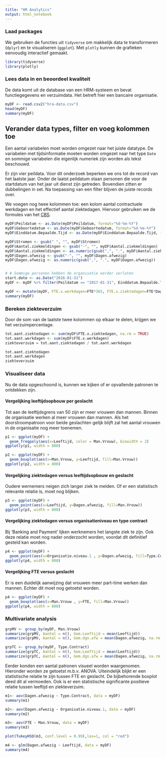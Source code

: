 ```yaml
---
title: "HR Analytics"
output: html_notebook
---
```


### Laad packages
We gebruiken de functies uit `tidyverse` om makkelijk data te transformeren (`dplyr`) en te visualiseren (`ggplot`). Met `plotly` kunnen de grafieken eenvoudig interactief gemaakt.

```r
library(tidyverse)
library(plotly)
```

### Lees data in en beoordeel kwaliteit
De data komt uit de database van een HRM-systeem en bevat functiegegevens en verzuimdata. Het betreft hier een bancaire organisatie.

```r
myDF <- read.csv2("hra-data.csv")
head(myDF)
summary(myDF)
```


## Verander data types, filter en voeg kolommen toe

Een aantal variabelen moet worden omgezet naar het juiste datatype. De variabelen met tijdsinformatie moeten worden omgezet naar het type `Date` en sommige variabelen die eigenlijk numeriek zijn worden als tekst beschouwd.

Er zijn vier peildata. Voor dit onderzoek beperken we ons tot de record van het laatste jaar. Onder de laatst peildatum staan personen die voor de startdatum van het jaar uit dienst zijn getreden. Bovendien zitten er dubbelingen in set. Na toepassing van een filter blijven de juiste records over. 

We voegen nog twee kolommen toe: een kolom aantal contractuele werkdagen en het effectief aantal ziektedagen. Hiervoor gebruiken we de formules van het [CBS](https://www.cbs.nl/nl-nl/deelnemers-enquetes/deelnemers-enquetes/bedrijven/faq/vactures%20en%20ziekteverzuim/hoe-bepaal-ik-het-ziekteverzuimpercentage-).

```r
myDF$Peildatum <- as.Date(myDF$Peildatum, format="%d-%m-%Y")
myDF$Geboortedatum <- as.Date(myDF$Geboortedatum, format="%d-%m-%Y")
myDF$Einddatum.Bepaalde.Tijd <- as.Date(myDF$Einddatum.Bepaalde.Tijd, format="%d-%m-%Y")

myDF$Stromen <- gsub(" ", "", myDF$Stromen)
myDF$Aantal.ziekmeldingen <- gsub("-", "", myDF$Aantal.ziekmeldingen)
myDF$Aantal.ziekmeldingen <- as.numeric(gsub(",", ".", myDF$Aantal.ziekmeldingen))
myDF$Dagen.afwezig <- gsub("-", "", myDF$Dagen.afwezig)
myDF$Dagen.afwezig <- as.numeric(gsub(",", ".", myDF$Dagen.afwezig))


# # Sommige personen hebben de organisatie eerder verlaten
start.date <- as.Date("2016-01-31")
myDF <- myDF %>% filter(Peildatum == "2017-01-31", Einddatum.Bepaalde.Tijd > start.date, Stromen == "")

myDF <- mutate(myDF, FTE.x.werkdagen=FTE*365, FTE.x.ziektedagen=FTE*Dagen.afwezig)
summary(myDF)
```

### Bereken ziekteverzuim

Door de som van de laatste twee kolommen op elkaar te delen, krijgen we het verzuimpercentage.

```r
tot.aant.ziektedagen <- sum(myDF$FTE.x.ziektedagen, na.rm = TRUE)
tot.aant.werkdagen <- sum(myDF$FTE.x.werkdagen)
ziekteverzuim = tot.aant.ziektedagen / tot.aant.werkdagen

tot.aant.ziektedagen
tot.aant.werkdagen
ziekteverzuim

```

### Visualiseer data

Nu de data opgeschoond is, kunnen we kijken of er opvallende patronen te ontdekken zijn.

#### Vergelijking leeftijdsopbouw per geslacht
Tot aan de leeftijdsgrens van 50 zijn er meer vrouwen dan mannen. Binnen de organisatie werken al meer vrouwen dan mannen. Als het doorstroompatroon voor beide geslachten gelijk blijft zal het aantal vrouwen in de organisatie nog meer toenemen.

```r

p1 <- ggplot(myDF) +
  geom_freqpoly(aes(x=Leeftijd, color = Man.Vrouw), binwidth = 2)
ggplotly(p1, width = 800)
```

```r
p2 <- ggplot(myDF) +
  geom_boxplot(aes(x=Man.Vrouw, y=Leeftijd, fill=Man.Vrouw))
ggplotly(p2, width = 800)

```

#### Vergelijking ziektedagen versus leeftijdsopbouw en geslacht
Oudere wernemers neigen zich langer ziek te melden. Of er een statistisch relevante relatie is, moet nog blijken.

```r
p3 <- ggplot(myDF) +
  geom_point(aes(x=Leeftijd, y=Dagen.afwezig, fill=Man.Vrouw))
ggplotly(p3, width = 800)
```

#### Vergelijking ziektedagen versus organisatieniveau en type contract

Bij 'Banking and Payment' lijken werknemers het langste ziek te zijn. Ook deze relatie moet nog nader onderzocht worden, voordat dit definitief gesteld kan worden.

```r
p4 <- ggplot(myDF) +
  geom_point(aes(x=Organisatie.niveau.1 , y=Dagen.afwezig, fill=Type.Contract))
ggplotly(p4, width = 800)
```

#### Vergelijking FTE versus geslacht

Er is een duidelijk aanwijzing dat vrouwen meer part-time werken dan mannen. Echter dit moet nog getoetst worden.

```r
p4 <- ggplot(myDF) +
  geom_boxplot(aes(x=Man.Vrouw , y=FTE, fill=Man.Vrouw))
ggplotly(p4, width = 800)
```

### Multivariate analysis


```r
grpMV <- group_by(myDF, Man.Vrouw)
summarize(grpMV, Aantal = n(), Gem.Leeftijd = mean(Leeftijd))
summarize(grpMV, Aantal = n(), Gem.dgn.afw = mean(Dagen.afwezig, na.rm = TRUE))
```

```r
grpTC <- group_by(myDF, Type.Contract)
summarize(grpTC, Aantal = n(), Gem.Leeftijd = mean(Leeftijd))
summarize(grpTC, Aantal = n(), Gem.dgn.afw = mean(Dagen.afwezig, na.rm = TRUE))
```

Eerder konden een aantal patronen visueel worden waargenomen. Hieronder worden ze getoetst m.b.v. ANOVA. Uiteindelijk blijkt er een statistische relatie te zijn tussen FTE en geslacht. De bijbehorende boxplot deed dit al vermoeden. Ook is er een statistische significante positieve relatie tussen leeftijd en ziekteverzuim.

```r
m1<- aov(Dagen.afwezig ~ Type.Contract, data = myDF)
summary(m1)

m2<- aov(Dagen.afwezig ~ Organisatie.niveau.1, data = myDF)
summary(m2)

m3<- aov(FTE ~ Man.Vrouw, data = myDF)
summary(m3)

plot(TukeyHSD(m3, conf.level = 0.99),las=1, col = "red")

m4 <- glm(Dagen.afwezig ~ Leeftijd, data = myDF)
summary(m4)

```

